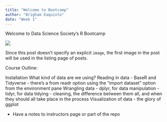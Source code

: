 ```yaml
---
title: "Welcome to Bootcamp"
author: "Brigham Eaquinto"
date: "Week 1"
---
```


Welcome to Data Science Society's R Bootcamp

![](RStudio-Logo-Flat.jpg)

Since this post doesn't specify an explicit `image`, the first image in the post will be used in the listing page of posts.



Course Outline: 

Installation
    What kind of data are we using?
    Reading in data
        - BaseR and Tidyverse
        - there's a from readr option using the "import dataset" option from the environment pane
    Wrangling data
    - dplyr, for data manipulation
    - tidyr, for data tidying
    - cleaning, the difference between them all, and when they should all take place in the process
    Visualization of data
        - the glory of ggplot


- Have a notes to instructors page or part of the repo